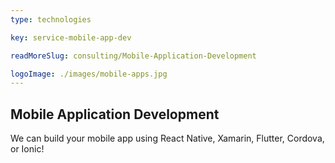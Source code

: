 ```yaml
---
type: technologies

key: service-mobile-app-dev

readMoreSlug: consulting/Mobile-Application-Development

logoImage: ./images/mobile-apps.jpg
---
```


## Mobile Application Development

We can build your mobile app using React Native, Xamarin, Flutter, Cordova, or Ionic!